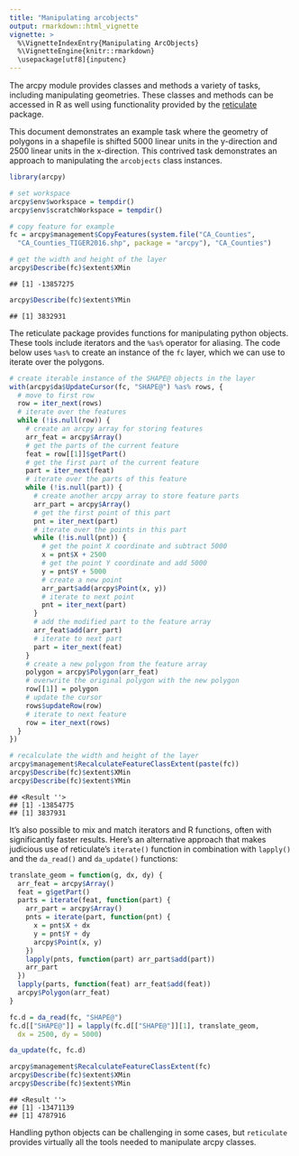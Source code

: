 ```yaml
---
title: "Manipulating arcobjects"
output: rmarkdown::html_vignette
vignette: >
  %\VignetteIndexEntry{Manipulating ArcObjects}
  %\VignetteEngine{knitr::rmarkdown}
  \usepackage[utf8]{inputenc}
---
```


The arcpy module provides classes and methods a variety of tasks,
including manipulating geometries. These classes and methods can
be accessed in R as well using functionality provided by the 
[reticulate](https://cran.r-project.org/package=reticulate) 
package.

This document demonstrates an example task where the geometry of 
polygons in a shapefile is shifted 5000 linear units in the y-direction
and 2500 linear units in the x-direction. This contrived task 
demonstrates an approach to manipulating the `arcobjects` class 
instances.


```r
library(arcpy)
```


```r
# set workspace
arcpy$env$workspace = tempdir()
arcpy$env$scratchWorkspace = tempdir()

# copy feature for example
fc = arcpy$management$CopyFeatures(system.file("CA_Counties",
  "CA_Counties_TIGER2016.shp", package = "arcpy"), "CA_Counties")

# get the width and height of the layer
arcpy$Describe(fc)$extent$XMin
```

```
## [1] -13857275
```

```r
arcpy$Describe(fc)$extent$YMin
```

```
## [1] 3832931
```

The reticulate package provides functions for manipulating python 
objects. These tools include iterators and the `%as%` operator
for aliasing. The code below uses `%as%` to create an instance
of the `fc` layer, which we can use to iterate over the polygons.


```r
# create iterable instance of the SHAPE@ objects in the layer
with(arcpy$da$UpdateCursor(fc, "SHAPE@") %as% rows, {
  # move to first row
  row = iter_next(rows)
  # iterate over the features
  while (!is.null(row)) {
    # create an arcpy array for storing features
    arr_feat = arcpy$Array()
    # get the parts of the current feature
    feat = row[[1]]$getPart()
    # get the first part of the current feature
    part = iter_next(feat)
    # iterate over the parts of this feature
    while (!is.null(part)) {
      # create another arcpy array to store feature parts
      arr_part = arcpy$Array()
      # get the first point of this part
      pnt = iter_next(part)
      # iterate over the points in this part
      while (!is.null(pnt)) {
        # get the point X coordinate and subtract 5000
        x = pnt$X + 2500
        # get the point Y coordinate and add 5000
        y = pnt$Y + 5000
        # create a new point
        arr_part$add(arcpy$Point(x, y))
        # iterate to next point
        pnt = iter_next(part)
      }
      # add the modified part to the feature array
      arr_feat$add(arr_part)
      # iterate to next part
      part = iter_next(feat)
    }
    # create a new polygon from the feature array
    polygon = arcpy$Polygon(arr_feat)
    # overwrite the original polygon with the new polygon
    row[[1]] = polygon
    # update the cursor
    rows$updateRow(row)
    # iterate to next feature
    row = iter_next(rows)
  }
})

# recalculate the width and height of the layer
arcpy$management$RecalculateFeatureClassExtent(paste(fc))
arcpy$Describe(fc)$extent$XMin
arcpy$Describe(fc)$extent$YMin
```

```
## <Result ''>
## [1] -13854775
## [1] 3837931
```

It's also possible to mix and match iterators and R functions, often
with significantly faster results. Here's an alternative approach that
makes judicious use of reticulate's `iterate()`
function in combination with `lapply()` and the `da_read()` and
`da_update()` functions:


```r
translate_geom = function(g, dx, dy) {
  arr_feat = arcpy$Array()
  feat = g$getPart()
  parts = iterate(feat, function(part) {
    arr_part = arcpy$Array()
    pnts = iterate(part, function(pnt) {
      x = pnt$X + dx
      y = pnt$Y + dy
      arcpy$Point(x, y)
    })
    lapply(pnts, function(part) arr_part$add(part))
    arr_part
  })
  lapply(parts, function(feat) arr_feat$add(feat))
  arcpy$Polygon(arr_feat)
}

fc.d = da_read(fc, "SHAPE@")
fc.d[["SHAPE@"]] = lapply(fc.d[["SHAPE@"]][1], translate_geom,
  dx = 2500, dy = 5000)

da_update(fc, fc.d)

arcpy$management$RecalculateFeatureClassExtent(fc)
arcpy$Describe(fc)$extent$XMin
arcpy$Describe(fc)$extent$YMin
```

```
## <Result ''>
## [1] -13471139
## [1] 4787916
```

Handling python objects can be challenging in some cases, but
`reticulate` provides virtually all the tools needed to manipulate
arcpy classes.


